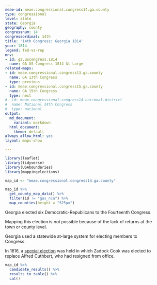 ```yaml
---
meae-id: meae.congressional.congress14.ga.county
type: congressional
level: state
state: Georgia
geography: county
congressnum: 14
congressordinal: 14th
title: '14th Congress: Georgia 1814'
year: 1814
legend: fed-vs-rep
nnv:
- id: ga.uscongress.1814
  name: GA US Congress 1814 At Large
related-maps:
- id: meae.congressional.congress13.ga.county
  name: GA 13th Congress
  type: previous
- id: meae.congressional.congress15.ga.county
  name: GA 15th Congress
  type: next
#- id: meae.congressional.congress14.national.district
#  name: National 14th Congress
#  type: national
output:
  md_document:
    variant: markdown
  html_document:
    theme: default
always_allow_html: yes
layout: maps-show

---
```


```r
library(leaflet)
library(tidyverse)
library(USAboundaries)
library(mappingelections)

map_id <- "meae.congressional.congress14.ga.county"
```

<div class="map">

```r
map_id %>%
  get_county_map_data() %>%
  filter(id != "gas_nca") %>% 
  map_counties(height = "525px")
```

</div>

Georgia elected six Democratic-Republicans to the Fourteenth Congress.

Mapping this election is not possible because of the lack of returns at the town or county level.

Georgia used a statewide at-large system for electing members to Congress.

In 1816, a [special election](https://elections.lib.tufts.edu/catalog/tufts:ga.specialuscongress.1816) was held in which Zadock Cook was elected to replace Alfred Cuthbert, who had resigned from office.

<div class="results-table">

```r
map_id %>%
  candidate_results() %>%
  results_to_table() %>%
  cat()
```

</div>
